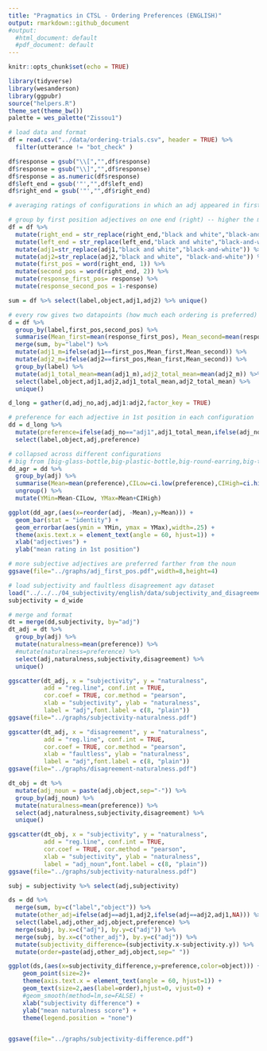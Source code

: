 ```yaml
---
title: "Pragmatics in CTSL - Ordering Preferences (ENGLISH)"
output: rmarkdown::github_document
#output:
  #html_document: default
  #pdf_document: default
---
```


```r
knitr::opts_chunk$set(echo = TRUE)
```

```r
library(tidyverse)
library(wesanderson)
library(ggpubr)
source("helpers.R")
theme_set(theme_bw())
palette = wes_palette("Zissou1")

# load data and format
df = read.csv("../data/ordering-trials.csv", header = TRUE) %>%
  filter(utterance != "bot_check" )

df$response = gsub("\\[","",df$response)
df$response = gsub("\\]","",df$response)
df$response = as.numeric(df$response)
df$left_end = gsub('"',"",df$left_end)
df$right_end = gsub('"',"",df$right_end)
```

```r
# averaging ratings of configurations in which an adj appeared in first position (farther from the noun) --> greater values signal that a class’s adjectives are preferred in first position, farther from the noun

# group by first position adjectives on one end (right) -- higher the mean, the more preferred they are in first position
df = df %>%
  mutate(right_end = str_replace(right_end,"black and white","black-and-white")) %>%
  mutate(left_end = str_replace(left_end,"black and white","black-and-white")) %>%
  mutate(adj1=str_replace(adj1,"black and white","black-and-white")) %>%
  mutate(adj2=str_replace(adj2,"black and white", "black-and-white")) %>%
  mutate(first_pos = word(right_end, 1)) %>%
  mutate(second_pos = word(right_end, 2)) %>%
  mutate(response_first_pos= response) %>%
  mutate(response_second_pos = 1-response)

sum = df %>% select(label,object,adj1,adj2) %>% unique()
```

```r
# every row gives two datapoints (how much each ordering is preferred)
d = df %>%
  group_by(label,first_pos,second_pos) %>%
  summarise(Mean_first=mean(response_first_pos), Mean_second=mean(response_second_pos)) %>%
  merge(sum, by="label") %>%
  mutate(adj1_m=ifelse(adj1==first_pos,Mean_first,Mean_second)) %>%
  mutate(adj2_m=ifelse(adj2==first_pos,Mean_first,Mean_second)) %>%
  group_by(label) %>%
  mutate(adj1_total_mean=mean(adj1_m),adj2_total_mean=mean(adj2_m)) %>%
  select(label,object,adj1,adj2,adj1_total_mean,adj2_total_mean) %>%
  unique()

d_long = gather(d,adj_no,adj,adj1:adj2,factor_key = TRUE)

# preference for each adjective in 1st position in each configuration
dd = d_long %>%
  mutate(preference=ifelse(adj_no=="adj1",adj1_total_mean,ifelse(adj_no=="adj2",adj2_total_mean,NA))) %>%
  select(label,object,adj,preference)

# collapsed across different configurations
# big from [big-glass-bottle,big-plastic-bottle,big-round-earring,big-triangular-earring]
dd_agr = dd %>%
  group_by(adj) %>%
  summarise(Mean=mean(preference),CILow=ci.low(preference),CIHigh=ci.high(preference),count=n()) %>%
  ungroup() %>%
  mutate(YMin=Mean-CILow, YMax=Mean+CIHigh)

ggplot(dd_agr,(aes(x=reorder(adj, -Mean),y=Mean))) +
  geom_bar(stat = "identity") +
  geom_errorbar(aes(ymin = YMin, ymax = YMax),width=.25) +
  theme(axis.text.x = element_text(angle = 60, hjust=1)) +
  xlab("adjectives") +
  ylab("mean rating in 1st position")

# more subjective adjectives are preferred farther from the noun
ggsave(file="../graphs/adj_first_pos.pdf",width=8,height=4)
```

```r
# load subjectivity and faultless disagreement agv dataset
load("../../../04_subjectivity/english/data/subjectivity_and_disagreement.Rda")
subjectivity = d_wide

# merge and format
dt = merge(dd,subjectivity, by="adj")
dt_adj = dt %>%
  group_by(adj) %>%
  mutate(naturalness=mean(preference)) %>%
  #mutate(naturalness=preference) %>% 
  select(adj,naturalness,subjectivity,disagreement) %>%
  unique()

ggscatter(dt_adj, x = "subjectivity", y = "naturalness", 
          add = "reg.line", conf.int = TRUE, 
          cor.coef = TRUE, cor.method = "pearson",
          xlab = "subjectivity", ylab = "naturalness", 
          label = "adj",font.label = c(8, "plain"))
ggsave(file="../graphs/subjectivity-naturalness.pdf")

ggscatter(dt_adj, x = "disagreement", y = "naturalness", 
          add = "reg.line", conf.int = TRUE, 
          cor.coef = TRUE, cor.method = "pearson",
          xlab = "faultless", ylab = "naturalness",
          label = "adj",font.label = c(8, "plain"))
ggsave(file="../graphs/disagreement-naturalness.pdf")

dt_obj = dt %>%
  mutate(adj_noun = paste(adj,object,sep="-")) %>%
  group_by(adj_noun) %>%
  mutate(naturalness=mean(preference)) %>%
  select(adj,naturalness,subjectivity,disagreement) %>%
  unique()

ggscatter(dt_obj, x = "subjectivity", y = "naturalness", 
          add = "reg.line", conf.int = TRUE, 
          cor.coef = TRUE, cor.method = "pearson",
          xlab = "subjectivity", ylab = "naturalness", 
          label = "adj_noun",font.label = c(8, "plain"))
ggsave(file="../graphs/subjectivity-naturalness.pdf")

```

```r
subj = subjectivity %>% select(adj,subjectivity)

ds = dd %>% 
  merge(sum, by=c("label","object")) %>%
  mutate(other_adj=ifelse(adj==adj1,adj2,ifelse(adj==adj2,adj1,NA))) %>%
  select(label,adj,other_adj,object,preference) %>%
  merge(subj, by.x=c("adj"), by.y=c("adj")) %>%
  merge(subj, by.x=c("other_adj"), by.y=c("adj")) %>%
  mutate(subjectivity_difference=(subjectivity.x-subjectivity.y)) %>%
  mutate(order=paste(adj,other_adj,object,sep=" "))

ggplot(ds,(aes(x=subjectivity_difference,y=preference,color=object))) +
    geom_point(size=2)+
    theme(axis.text.x = element_text(angle = 60, hjust=1)) +
    geom_text(size=2,aes(label=order),hjust=0, vjust=0) +
    #geom_smooth(method=lm,se=FALSE) +
    xlab("subjectivity difference") +
    ylab("mean naturalness score") +
    theme(legend.position = "none")


ggsave(file="../graphs/subjectivity-difference.pdf")
```








